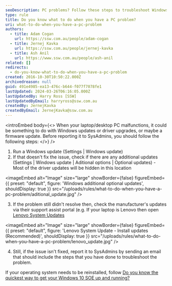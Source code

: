 ```yaml
---
seoDescription: PC problems? Follow these steps to troubleshoot Windows updates, driver upgrades, and firmware updates before reporting issues to SysAdmins.
type: rule
title: Do you know what to do when you have a PC problem?
uri: what-to-do-when-you-have-a-pc-problem
authors:
  - title: Adam Cogan
    url: https://ssw.com.au/people/adam-cogan
  - title: Jernej Kavka
    url: https://ssw.com.au/people/jernej-kavka
  - title: Ash Anil
    url: https://www.ssw.com.au/people/ash-anil
related: []
redirects:
  - do-you-know-what-to-do-when-you-have-a-pc-problem
created: 2016-10-30T10:50:22.000Z
archivedreason: null
guid: 491e4985-ea13-476c-b644-f077f7078fe1
lastUpdated: 2024-03-26T06:16:05.000Z
lastUpdatedBy: Harry Ross [SSW]
lastUpdatedByEmail: harryross@ssw.com.au
createdBy: JernejKavka
createdByEmail: JernejKavka@ssw.com.au
---
```


<introEmbed
  body={<>
When your laptop/desktop PC malfunctions, it could be something to do with Windows updates or driver upgrades, or maybe a firmware update. Before reporting it to SysAdmins, you should follow the following steps:
  </>}
/>
1. Run a Windows update (Settings | Windows update)
2. If that doesn't fix the issue, check if there are any additional updates (Settings | Windows update | Aditional options | Optional updates) - Most of the driver updates will be hidden in this location

   
<imageEmbed
  alt="Image"
  size="large"
  showBorder={false}
  figureEmbed={{
    preset: "default",
    figure: 'Windows additional optional updates',
    shouldDisplay: true
  }}
  src="/uploads/rules/what-to-do-when-you-have-a-pc-problem/aditional_update.jpg"
/>

3. If the problem still didn't resolve then, check the manufacturer's updates via their support assist portal (e.g. If your laptop is Lenovo then open [Lenovo System Updates](https://support.lenovo.com/au/en/downloads/ds012808-lenovo-system-update-for-windows-10-7-32-bit-64-bit-desktop-notebook-workstation)

   
<imageEmbed
  alt="Image"
  size="large"
  showBorder={false}
  figureEmbed={{
    preset: "default",
    figure: 'Lenovo System Update - Install updates (Recommended)',
    shouldDisplay: true
  }}
  src="/uploads/rules/what-to-do-when-you-have-a-pc-problem/lenovo_update.jpg"
/>

4. Still, if the issue isn't fixed, report it to SysAdmins by sending an email that should include the steps that you have done to troubleshoot the problem.

If your operating system needs to be reinstalled, follow [Do you know the quickest way to get your Windows 10 SOE up and running?](/do-you-know-the-quickest-way-to-get-your-windows-10-soe-up-and-running)
